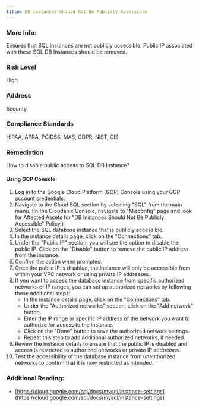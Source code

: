 ```yaml
---
title: DB Instances Should Not Be Publicly Accessible
---
```


### More Info:

Ensures that SQL instances are not publicly accessible. Public IP associated with these SQL DB Instances should be removed.

### Risk Level

High

### Address

Security

### Compliance Standards

HIPAA, APRA, PCIDSS, MAS, GDPR, NIST, CIS

### Remediation

How to disable public access to SQL DB Instance?

#### Using GCP Console

1. Log in to the Google Cloud Platform (GCP) Console using your GCP account credentials.
2. Navigate to the Cloud SQL section by selecting "SQL" from the main menu.
   (In the Cloudanix Console, navigate to "Misconfig" page and look for Affected Assets for "DB Instances Should Not Be Publicly Accessible" Policy.)
3. Select the SQL database instance that is publicly accessible.
4. In the instance details page, click on the "Connections" tab.
5. Under the "Public IP" section, you will see the option to disable the public IP. Click on the "Disable" button to remove the public IP address from the instance.
6. Confirm the action when prompted.
7. Once the public IP is disabled, the instance will only be accessible from within your VPC network or using private IP addresses.
8. If you want to access the database instance from specific authorized networks or IP ranges, you can set up authorized networks by following these additional steps:
   - In the instance details page, click on the "Connections" tab.
   - Under the "Authorized networks" section, click on the "Add network" button.
   - Enter the IP range or specific IP address of the network you want to authorize for access to the instance.
   - Click on the "Done" button to save the authorized network settings.
   - Repeat this step to add additional authorized networks, if needed.
9. Review the instance details to ensure that the public IP is disabled and access is restricted to authorized networks or private IP addresses.
10. Test the accessibility of the database instance from unauthorized networks to confirm that it is now restricted as intended.

### Additional Reading:

- [https://cloud.google.com/sql/docs/mysql/instance-settings](https://cloud.google.com/sql/docs/mysql/instance-settings)
